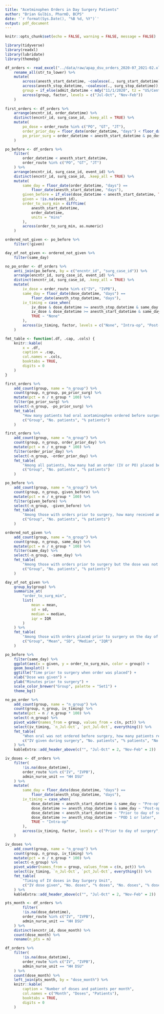 ```yaml
---
title: "Acetminophen Orders in Day Surgery Patients"
author: "Brian Gulbis, PharmD, BCPS"
date: '`r format(Sys.Date(), "%B %d, %Y")`'
output: pdf_document
---
```


```r
knitr::opts_chunk$set(echo = FALSE, warning = FALSE, message = FALSE)
```

```r
library(tidyverse)
library(readxl)
library(lubridate)
library(themebg)

df_orders <- read_excel("../data/raw/apap_dsu_orders_2020-07_2021-02.xlsx") %>%
    rename_all(str_to_lower) %>%
    mutate(
        across(anesth_start_datetime, ~coalesce(., surg_start_datetime)),
        across(anesth_stop_datetime, ~coalesce(., surg_stop_datetime)),
        group = if_else(admit_datetime < mdy("11/1/2020", tz = "US/Central"), "Jul-Oct", "Nov-Feb"),
        across(group, factor, levels = c("Jul-Oct", "Nov-Feb"))
    )
    
first_orders <- df_orders %>%
    arrange(encntr_id, order_datetime) %>%
    distinct(encntr_id, surg_case_id, .keep_all = TRUE) %>%
    mutate(
        po_dose = order_route %in% c("PO", "GT", "JT"),
        order_prior_day = floor_date(order_datetime, "days") < floor_date(anesth_start_datetime, "days"),
        po_prior_surg = order_datetime < anesth_start_datetime & po_dose
    )

po_before <- df_orders %>%
    filter(
        order_datetime < anesth_start_datetime,
        order_route %in% c("PO", "GT", "JT")
    ) %>%
    arrange(encntr_id, surg_case_id, event_id) %>%
    distinct(encntr_id, surg_case_id, .keep_all = TRUE) %>%
    mutate(
        same_day = floor_date(order_datetime, "days") == 
            floor_date(anesth_start_datetime, "days"),
        given_before = if_else(dose_datetime < anesth_start_datetime, TRUE, FALSE, FALSE),
        given = !is.na(event_id),
        order_to_surg_min = difftime(
            anesth_start_datetime,
            order_datetime, 
            units = "mins"
        ),
        across(order_to_surg_min, as.numeric)
    ) 

ordered_not_given <- po_before %>%
    filter(!given)

day_of_not_given <- ordered_not_given %>%
    filter(same_day) 

no_po_order <- df_orders %>%
    anti_join(po_before, by = c("encntr_id", "surg_case_id")) %>%
    arrange(encntr_id, surg_case_id, event_id) %>%
    distinct(encntr_id, surg_case_id, .keep_all = TRUE) %>%
    mutate(
        iv_dose = order_route %in% c("IV", "IVPB"),
        same_day = floor_date(dose_datetime, "days") == 
            floor_date(anesth_stop_datetime, "days"),
        iv_timing = case_when(
            iv_dose & dose_datetime >= anesth_stop_datetime & same_day ~ "Post-op",
            iv_dose & dose_datetime >= anesth_start_datetime & same_day ~ "Intra-op",
            TRUE ~ "None"
        ),
        across(iv_timing, factor, levels = c("None", "Intra-op", "Post-op"))
    )

fmt_table <- function(.df, .cap, .cols) {
    knitr::kable(
        x = .df,
        caption = .cap,
        col.names = .cols,
        booktabs = TRUE,
        digits = 0
    )
}
```

```r
first_orders %>%
    add_count(group, name = "n_group") %>%
    count(group, n_group, po_prior_surg) %>%
    mutate(pct = n / n_group * 100) %>%
    filter(po_prior_surg) %>%
    select(-n_group, -po_prior_surg) %>%
    fmt_table(
        "How many patients had oral acetaminophen ordered before surgery?",
        c("Group", "No. patients", "% patients")
    )

```

```r
first_orders %>%
    add_count(group, name = "n_group") %>%
    count(group, n_group, order_prior_day) %>%
    mutate(pct = n / n_group * 100) %>%
    filter(order_prior_day) %>%
    select(-n_group, -order_prior_day) %>%
    fmt_table(
        "Among all patients, how many had an order (IV or PO) placed before admission?",
        c("Group", "No. patients", "% patients")
    )

```

```r
po_before %>%
    add_count(group, name = "n_group") %>%
    count(group, n_group, given_before) %>%
    mutate(pct = n / n_group * 100) %>%
    filter(given_before) %>%
    select(-n_group, -given_before) %>%
    fmt_table(
        "Among those with orders prior to surgery, how many received an oral dose before surgery?",
        c("Group", "No. patients", "% patients")
    )

```

```r
ordered_not_given %>%
    add_count(group, name = "n_group") %>%
    count(group, n_group, same_day) %>%
    mutate(pct = n / n_group * 100) %>%
    filter(same_day) %>%
    select(-n_group, -same_day) %>%
    fmt_table(
        "Among those with orders prior to surgery but the dose was not given, how many had orders placed the same day?",
        c("Group", "No. patients", "% patients")
    )
```

```r
day_of_not_given %>%
    group_by(group) %>%
    summarize_at(
        "order_to_surg_min",
        list(
            mean = mean,
            sd = sd,
            median = median,
            iqr = IQR
        )
    ) %>%
    fmt_table(
        "Among those with orders placed prior to surgery on the day of surgery and not given, how many minutes prior to surgery was the order placed?",
        c("Group", "Mean", "SD", "Median", "IQR")
    )
```

```r
po_before %>%
    filter(same_day) %>%
    ggplot(aes(x = given, y = order_to_surg_min, color = group)) +
    geom_boxplot() +
    ggtitle("Time prior to surgery when order was placed") +
    xlab("Dose was given") +
    ylab("Minutes prior to surgery") +
    scale_color_brewer("Group", palette = "Set1") +
    theme_bg()
```

```r
no_po_order %>%
    add_count(group, name = "n_group") %>%
    count(group, n_group, iv_timing) %>%
    mutate(pct = n / n_group * 100) %>%
    select(-n_group) %>%
    pivot_wider(names_from = group, values_from = c(n, pct)) %>%
    select(iv_timing, `n_Jul-Oct`, `pct_Jul-Oct`, everything()) %>%
    fmt_table(
        "When oral was not ordered before surgery, how many patients received IV acetaminophen during surgery?",
        c("IV given during surgery", "No. patients", "% patients", "No. patients", "% patients")
    ) %>%
    kableExtra::add_header_above(c("", "Jul-Oct" = 2, "Nov-Feb" = 2))
```

```r
iv_doses <- df_orders %>%
    filter(
        !is.na(dose_datetime),
        order_route %in% c("IV", "IVPB"),
        admin_nurse_unit == "HH DSU"
    ) %>%
    mutate(
        same_day = floor_date(dose_datetime, "days") == 
            floor_date(anesth_stop_datetime, "days"),
        iv_timing = case_when(
            dose_datetime < anesth_start_datetime & same_day ~ "Pre-op",
            dose_datetime >= anesth_stop_datetime & same_day ~ "Post-op",
            dose_datetime < anesth_start_datetime ~ "Prior to day of surgery",
            dose_datetime >= anesth_stop_datetime ~ "POD 1 or later",
            TRUE ~ "Intra-op"
        ),
        across(iv_timing, factor, levels = c("Prior to day of surgery", "Pre-op", "Intra-op", "Post-op", "POD 1 or later"))
    )

iv_doses %>%
    add_count(group, name = "n_group") %>%
    count(group, n_group, iv_timing) %>%
    mutate(pct = n / n_group * 100) %>%
    select(-n_group) %>%
    pivot_wider(names_from = group, values_from = c(n, pct)) %>%
    select(iv_timing, `n_Jul-Oct`, `pct_Jul-Oct`, everything()) %>%
    fmt_table(
        "Timing of IV doses in Day Surgery Unit",
        c("IV dose given", "No. doses", "% doses", "No. doses", "% doses")
    ) %>%
    kableExtra::add_header_above(c("", "Jul-Oct" = 2, "Nov-Feb" = 2))

```

```r
pts_month <- df_orders %>%
        filter(
        !is.na(dose_datetime),
        order_route %in% c("IV", "IVPB"),
        admin_nurse_unit == "HH DSU"
    ) %>%
    distinct(encntr_id, dose_month) %>%
    count(dose_month) %>%
    rename(n_pts = n)

df_orders %>%
    filter(
        !is.na(dose_datetime),
        order_route %in% c("IV", "IVPB"),
        admin_nurse_unit == "HH DSU"
    ) %>%
    count(dose_month) %>%
    left_join(pts_month, by = "dose_month") %>%
    knitr::kable(
        caption = "Number of doses and patients per month",
        col.names = c("Month", "Doses", "Patients"),
        booktabs = TRUE,
        digits = 0
    )

```

